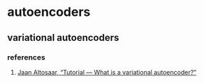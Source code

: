 # autoencoders

## variational autoencoders

### references
1. [Jaan Altosaar, &ldquo;Tutorial –– What is a variational autoencoder?&rdquo;](https://archive.vn/piigs)